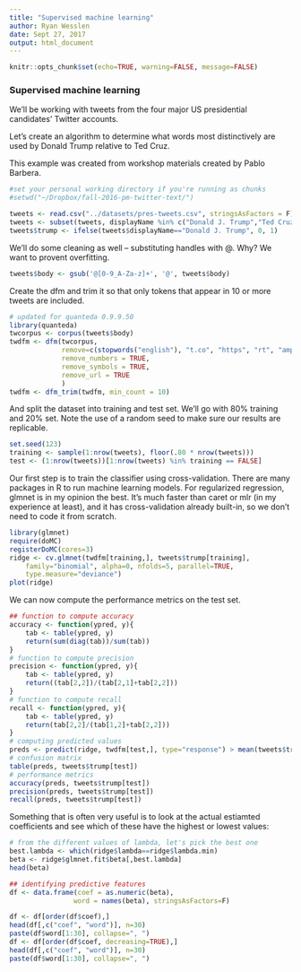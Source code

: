 ```yaml
---
title: "Supervised machine learning"
author: Ryan Wesslen
date: Sept 27, 2017
output: html_document
---
```


```r
knitr::opts_chunk$set(echo=TRUE, warning=FALSE, message=FALSE)
```

### Supervised machine learning

We'll be working with tweets from the four major US presidential candidates' Twitter accounts.

Let's create an algorithm to determine what words most distinctively are used by Donald Trump relative to Ted Cruz.

This example was created from workshop materials created by Pablo Barbera.

```r
#set your personal working directory if you're running as chunks
#setwd("~/Dropbox/fall-2016-pm-twitter-text/")

tweets <- read.csv("../datasets/pres-tweets.csv", stringsAsFactors = F)
tweets <- subset(tweets, displayName %in% c("Donald J. Trump","Ted Cruz"))
tweets$trump <- ifelse(tweets$displayName=="Donald J. Trump", 0, 1)
```

We'll do some cleaning as well -- substituting handles with @. Why? We want to provent overfitting.

```r
tweets$body <- gsub('@[0-9_A-Za-z]+', '@', tweets$body)
```

Create the dfm and trim it so that only tokens that appear in 10 or more tweets are included.

```r
# updated for quanteda 0.9.9.50
library(quanteda)
twcorpus <- corpus(tweets$body)
twdfm <- dfm(twcorpus, 
             remove=c(stopwords("english"), "t.co", "https", "rt", "amp", "http", "t.c", "can"),
             remove_numbers = TRUE, 
             remove_symbols = TRUE,
             remove_url = TRUE
             )
twdfm <- dfm_trim(twdfm, min_count = 10)
```

And split the dataset into training and test set. We'll go with 80% training and 20% set. Note the use of a random seed to make sure our results are replicable.

```r
set.seed(123)
training <- sample(1:nrow(tweets), floor(.80 * nrow(tweets)))
test <- (1:nrow(tweets))[1:nrow(tweets) %in% training == FALSE]
```

Our first step is to train the classifier using cross-validation. There are many packages in R to run machine learning models. For regularized regression, glmnet is in my opinion the best. It's much faster than caret or mlr (in my experience at least), and it has cross-validation already built-in, so we don't need to code it from scratch.

```r
library(glmnet)
require(doMC)
registerDoMC(cores=3)
ridge <- cv.glmnet(twdfm[training,], tweets$trump[training], 
	family="binomial", alpha=0, nfolds=5, parallel=TRUE,
	type.measure="deviance")
plot(ridge)
```

We can now compute the performance metrics on the test set.

```r
## function to compute accuracy
accuracy <- function(ypred, y){
	tab <- table(ypred, y)
	return(sum(diag(tab))/sum(tab))
}
# function to compute precision
precision <- function(ypred, y){
	tab <- table(ypred, y)
	return((tab[2,2])/(tab[2,1]+tab[2,2]))
}
# function to compute recall
recall <- function(ypred, y){
	tab <- table(ypred, y)
	return(tab[2,2]/(tab[1,2]+tab[2,2]))
}
# computing predicted values
preds <- predict(ridge, twdfm[test,], type="response") > mean(tweets$trump[test])
# confusion matrix
table(preds, tweets$trump[test])
# performance metrics
accuracy(preds, tweets$trump[test])
precision(preds, tweets$trump[test])
recall(preds, tweets$trump[test])
```

Something that is often very useful is to look at the actual estiamted coefficients and see which of these have the highest or lowest values:

```r
# from the different values of lambda, let's pick the best one
best.lambda <- which(ridge$lambda==ridge$lambda.min)
beta <- ridge$glmnet.fit$beta[,best.lambda]
head(beta)

## identifying predictive features
df <- data.frame(coef = as.numeric(beta),
				word = names(beta), stringsAsFactors=F)

df <- df[order(df$coef),]
head(df[,c("coef", "word")], n=30)
paste(df$word[1:30], collapse=", ")
df <- df[order(df$coef, decreasing=TRUE),]
head(df[,c("coef", "word")], n=30)
paste(df$word[1:30], collapse=", ")
```

